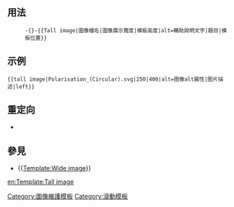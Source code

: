 <includeonly><!-- 在這裡加入模板的保護標識 --></includeonly><noinclude>{{template doc page viewed directly}}</noinclude>
<!-- 在本行下編輯模板說明 -->

== 用法 ==
:<code>-{}-<nowiki>{{</nowiki>Tall image|圖像檔名|圖像展示寬度|模板高度|alt=輔助說明文字|題目|模板位置<nowiki>}}</nowiki></code>

== 示例 ==
<pre style="overflow:auto;">
{{tall image|Polarisation_(Circular).svg|250|400|alt=图像alt属性|图片描述|left}}
</pre>
{{tall image|Polarisation_(Circular).svg|250|400|alt=图像alt属性|图片描述|left}}
{{brClear}}

== 重定向 ==
*{{tl|高图}}

== 參見 ==
*{{[[Template:Wide image]]}}

<includeonly>
<!-- 本行下加入模板的分類 -->
[[Category:圖像維護模板]]
[[Category:滾動模板]]
<!-- 本行下加入模板的跨語言鏈接 -->
[[en:Template:Tall image]]
</includeonly>